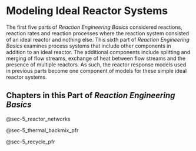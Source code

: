 # Modeling Ideal Reactor Systems

The first five parts of *Reaction Engineering Basics* considered reactions, reaction rates and reaction processes where the reaction system consisted of an ideal reactor and nothing else. This sixth part of *Reaction Engineering Basics* examines process systems that include other components in addition to an ideal reactor. The additional components include splitting and merging of flow streams, exchange of heat between flow streams and the presence of multiple reactors. As such, the reactor response models used in previous parts become one component of models for these simple ideal reactor systems.

## Chapters in this Part of *Reaction Engineering Basics*

@sec-5_reactor_networks

@sec-5_thermal_backmix_pfr

@sec-5_recycle_pfr